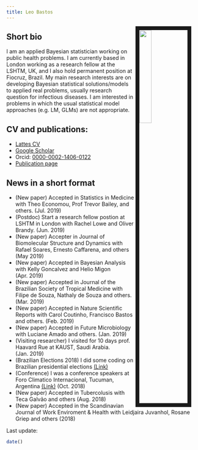 ```yaml
---
title: Leo Bastos
---
```


<link rel="stylesheet" href="styles.css" type="text/css">

<img src="files/fotoLeo2.jpg" style="width:25%; border:10px solid; margin-right: 20px" align="right">

## Short bio

I am an applied Bayesian statistician working on public health problems. I am currently based in London working as a research fellow at the LSHTM, UK, and I also hold permanent position at Fiocruz, Brazil.  My main research interests are on developing Bayesian statistical solutions/models to applied real problems, usually research question for infectious diseases. I am interested in problems in which the usual statistical model approaches (e.g. LM, GLMs) are not appropriate.

## CV and publications:

- [Lattes CV](http://lattes.cnpq.br/5241799121437269)
- [Google Scholar](http://scholar.google.com.au/citations?user=9e3_tSsAAAAJ&hl=en)
- Orcid: [0000-0002-1406-0122](https://orcid.org/0000-0002-1406-0122)
- [Publication page](publications.html)


## News in a short format

- (New paper) Accepted in Statistics in Medicine with Theo Economou, Prof Trevor Bailey, and others. (Jul. 2019)
- (Postdoc) Start a research fellow postion at LSHTM in London with Rachel Lowe and Oliver Brandy. (Jun. 2019)
- (New paper) Accepter in Journal of Biomolecular Structure and Dynamics with Rafael Soares, Ernesto Caffarena, and others (May 2019)
- (New paper) Accepted in Bayesian Analysis with Kelly Goncalvez and Helio Migon (Apr. 2019)
- (New paper) Accepted in Journal of the Brazilian Society of Tropical Medicine with Filipe de Souza, Nathaly de Souza and others. (Mar. 2019)
- (New paper) Accepted in Nature Scientific Reports with Carol Coutinho, Francisco Bastos and others. (Feb. 2019)
- (New paper) Accepted in Future Microbiology with Luciane Amado and others. (Jan. 2019)
- (Visiting researcher) I visited for 10 days prof. Haavard Rue at KAUST, Saudi Arabia.  (Jan. 2019)
- (Brazilian Elections 2018) I did some coding on Brazilian presidential elections [(Link)](eleicoes2018.html)
- (Conference) I was a conference speakers at Foro Climatico Internacional, Tucuman, Argentina [(Link)](https://climactivo.com)  (Oct. 2018)
- (New paper) Accepted in Tubercolusis with Teca Galvão and others (Aug. 2018)
- (New paper) Accepted in the Scandinavian Journal of Work Enviroment & Health with Leidjaira Juvanhol, Rosane Griep and others (2018)

Last update:
```r
date()
```
